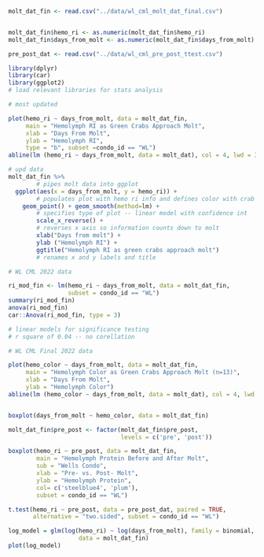 ```r

molt_dat_fin <- read.csv("../data/wl_cml_molt_dat_final.csv")


molt_dat_fin$hemo_ri <- as.numeric(molt_dat_fin$hemo_ri)
molt_dat_fin$days_from_molt <- as.numeric(molt_dat_fin$days_from_molt)

pre_post_dat <- read.csv("../data/wl_cml_pre_post_ttest.csv")

library(dplyr)
library(car)
library(ggplot2)
# load relevant libraries for stats analysis
```

```r
# most updated

plot(hemo_ri ~ days_from_molt, data = molt_dat_fin,
     main = "Hemolymph RI as Green Crabs Approach Molt",
     xlab = "Days From Molt", 
     ylab = "Hemolymph RI",
     type = "b", subset =condo_id == "WL")
abline(lm (hemo_ri ~ days_from_molt, data = molt_dat), col = 4, lwd = 3)

```



```r

# upd data
molt_dat_fin %>% 
        # pipes molt data into ggplot
  ggplot(aes(x = days_from_molt, y = hemo_ri)) + 
        # populates plot with hemo ri info and defines color with crab ID
    geom_point() + geom_smooth(method=lm) + 
        # specifies type of plot -- linear model with confidence int
        scale_x_reverse() + 
        # reverses x axis so information counts down to molt
        xlab("Days from molt") + 
        ylab ("Hemolymph RI") +
        ggtitle("Hemolymph RI as green crabs approach molt")
        # renames x and y labels and title


```


```r

# WL CML 2022 data

ri_mod_fin <- lm(hemo_ri ~ days_from_molt, data = molt_dat_fin, 
                 subset = condo_id == "WL")
summary(ri_mod_fin)
anova(ri_mod_fin)
car::Anova(ri_mod_fin, type = 3)

# linear models for significance testing 
# r square of 0.04 -- no corellation

```

```r

# WL CML Final 2022 data

plot(hemo_color ~ days_from_molt, data = molt_dat_fin,
     main = "Hemolymph Color as Green Crabs Approach Molt (n=13)",
     xlab = "Days From Molt", 
     ylab = "Hemolymph Color")
abline(lm (hemo_color ~ days_from_molt, data = molt_dat), col = 4, lwd = 3)


boxplot(days_from_molt ~ hemo_color, data = molt_dat_fin)

```

```r

molt_dat_fin$pre_post <- factor(molt_dat_fin$pre_post, 
                                levels = c('pre', 'post'))

boxplot(hemo_ri ~ pre_post, data = molt_dat_fin, 
        main = "Hemolymph Protein Before and After Molt",
        sub = "Wells Condo",
        xlab = "Pre- vs. Post- Molt",
        ylab = "Hemolymph Protein",
        col= c('steelblue4', 'plum'),
        subset = condo_id == "WL")

```

```r

t.test(hemo_ri ~ pre_post, data = pre_post_dat, paired = TRUE, 
       alternative = "two.sided", subset = condo_id == "WL")

```

```r

log_model = glm(log(hemo_ri) ~ log(days_from_molt), family = binomial,
                    data = molt_dat_fin)
plot(log_model)

```